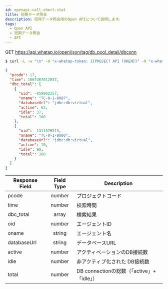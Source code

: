 ```yaml
---
id: openapi-call-short-stat
title: 短期データ照会
description: 短時データ照会用のOpen APIについて説明します。
tags:
  - Open API
  - 短期データ照会
  - API
---
```


<span class='apitype'>GET</span> https://api.whatap.io/open/json/tag/db_pool_detail/dbconn

```bash title='command'
$ curl -L -w "\n" -H "x-whatap-token: {{PROJECT API TOKEN}}" -H "x-whatap-pcode: {{projectCode}}" "https://dev.whatap.io/open/api/json/tag/db_pool_detail/dbconn?etime=1667520000000"
```

```json title='response'
{
  "pcode": 17,
  "time": 1667467012037,
  "dbc_total": [
    {
      "oid": -959062357,
      "oname": "TC-0-1-8087",
      "databaseUrl": "jdbc:db:virtual",
      "active": 63,
      "idle": 37,
      "total": 100
    },
    {
      "oid": -1311576515,
      "oname": "TC-0-1-8086",
      "databaseUrl": "jdbc:db:virtual",
      "active": 10,
      "idle": 90,
      "total": 100
    }
  ]
}
```

| Response Field |      Field Type                 | Description                             |
| -------------- | :-----------------------------: | --------------------------------------- |
| pcode          | <span class='api'>number</span> | プロジェクトコード                               |
| time           | <span class='api'>number</span> | 検索時間                                    |
| dbc_total      |  <span class='api'>array</span> | 検索結果                                    |
| oid            | <span class='api'>number</span> | エージェントID                                |
| oname          | <span class='api'>string</span> | エージェント名                                 |
| databaseUrl    | <span class='api'>string</span> | データベースURL                               |
| active         | <span class='api'>number</span> | アクティベーションのDB接続数                         |
| idle           | <span class='api'>number</span> | 非アクティブ化された DB接続数                        |
| total          | <span class='api'>number</span> | DB connectionの総数（「active」+「idle」）       |
